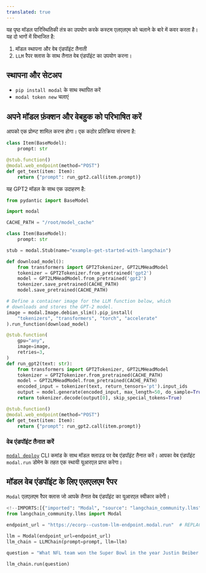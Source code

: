 ```yaml
---
translated: true
---
```


यह पृष्ठ मॉडल पारिस्थितिकी तंत्र का उपयोग करके कस्टम एलएलएम को चलाने के बारे में कवर करता है।
यह दो भागों में विभाजित है:

1. मॉडल स्थापना और वेब एंडपॉइंट तैनाती
2. `LLM` रैपर क्लास के साथ तैनात वेब एंडपॉइंट का उपयोग करना।

## स्थापना और सेटअप

- `pip install modal` के साथ स्थापित करें
- `modal token new` चलाएं

## अपने मॉडल फ़ंक्शन और वेबहुक को परिभाषित करें

आपको एक प्रोम्प्ट शामिल करना होगा। एक कठोर प्रतिक्रिया संरचना है:

```python
class Item(BaseModel):
    prompt: str

@stub.function()
@modal.web_endpoint(method="POST")
def get_text(item: Item):
    return {"prompt": run_gpt2.call(item.prompt)}
```

यह GPT2 मॉडल के साथ एक उदाहरण है:

```python
from pydantic import BaseModel

import modal

CACHE_PATH = "/root/model_cache"

class Item(BaseModel):
    prompt: str

stub = modal.Stub(name="example-get-started-with-langchain")

def download_model():
    from transformers import GPT2Tokenizer, GPT2LMHeadModel
    tokenizer = GPT2Tokenizer.from_pretrained('gpt2')
    model = GPT2LMHeadModel.from_pretrained('gpt2')
    tokenizer.save_pretrained(CACHE_PATH)
    model.save_pretrained(CACHE_PATH)

# Define a container image for the LLM function below, which
# downloads and stores the GPT-2 model.
image = modal.Image.debian_slim().pip_install(
    "tokenizers", "transformers", "torch", "accelerate"
).run_function(download_model)

@stub.function(
    gpu="any",
    image=image,
    retries=3,
)
def run_gpt2(text: str):
    from transformers import GPT2Tokenizer, GPT2LMHeadModel
    tokenizer = GPT2Tokenizer.from_pretrained(CACHE_PATH)
    model = GPT2LMHeadModel.from_pretrained(CACHE_PATH)
    encoded_input = tokenizer(text, return_tensors='pt').input_ids
    output = model.generate(encoded_input, max_length=50, do_sample=True)
    return tokenizer.decode(output[0], skip_special_tokens=True)

@stub.function()
@modal.web_endpoint(method="POST")
def get_text(item: Item):
    return {"prompt": run_gpt2.call(item.prompt)}
```

### वेब एंडपॉइंट तैनात करें

[`modal deploy`](https://modal.com/docs/reference/cli/deploy) CLI कमांड के साथ मॉडल क्लाउड पर वेब एंडपॉइंट तैनात करें।
आपका वेब एंडपॉइंट `modal.run` डोमेन के तहत एक स्थायी यूआरएल प्राप्त करेगा।

## मॉडल वेब एंडपॉइंट के लिए एलएलएम रैपर

`Modal` एलएलएम रैपर क्लास जो आपके तैनात वेब एंडपॉइंट का यूआरएल स्वीकार करेगी।

```python
<!--IMPORTS:[{"imported": "Modal", "source": "langchain_community.llms", "docs": "https://api.python.langchain.com/en/latest/llms/langchain_community.llms.modal.Modal.html", "title": "Modal"}]-->
from langchain_community.llms import Modal

endpoint_url = "https://ecorp--custom-llm-endpoint.modal.run"  # REPLACE ME with your deployed Modal web endpoint's URL

llm = Modal(endpoint_url=endpoint_url)
llm_chain = LLMChain(prompt=prompt, llm=llm)

question = "What NFL team won the Super Bowl in the year Justin Beiber was born?"

llm_chain.run(question)
```
